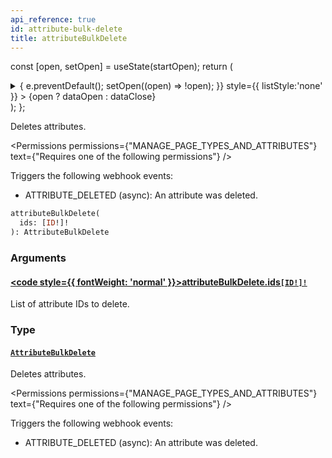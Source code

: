 ```yaml
---
api_reference: true
id: attribute-bulk-delete
title: attributeBulkDelete
---
```






const [open, setOpen] = useState(startOpen);
return (
<details {...(open ? { open: true } : {})} className="details" style={{ border:'none', boxShadow:'none', background:'var(--ifm-background-color)' }}>
<summary
onClick={(e) => {
e.preventDefault();
setOpen((open) => !open);
}}
style={{ listStyle:'none' }} >
{open ? dataOpen : dataClose}
</summary>
{open && children}
</details>
);
};

Deletes attributes.


<Permissions permissions={"MANAGE_PAGE_TYPES_AND_ATTRIBUTES"} text={"Requires one of the following permissions"} />


Triggers the following webhook events:

- ATTRIBUTE_DELETED (async): An attribute was deleted.

```graphql
attributeBulkDelete(
  ids: [ID!]!
): AttributeBulkDelete
```

### Arguments

#### [<code style={{ fontWeight: 'normal' }}>attributeBulkDelete.<b>ids</b></code>](#)<Bullet />[`[ID!]!`](../../../api-reference/miscellaneous/scalars/id.mdx) <Badge class="badge badge--secondary" text="non-null"/> <Badge class="badge badge--secondary" text="scalar"/> <Badge class="badge badge--secondary" text="miscellaneous"/>

List of attribute IDs to delete.

### Type

#### [`AttributeBulkDelete`](../../../api-reference/attributes/objects/attribute-bulk-delete.mdx) <Badge class="badge badge--secondary" text="object"/> <Badge class="badge badge--secondary" text="attributes"/>

Deletes attributes.


<Permissions permissions={"MANAGE_PAGE_TYPES_AND_ATTRIBUTES"} text={"Requires one of the following permissions"} />


Triggers the following webhook events:

- ATTRIBUTE_DELETED (async): An attribute was deleted.


